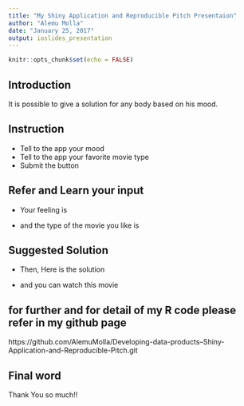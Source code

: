 ```yaml
---
title: "My Shiny Application and Reproducible Pitch Presentaion"
author: "Alemu Molla"
date: "January 25, 2017"
output: ioslides_presentation
---
```


```r
knitr::opts_chunk$set(echo = FALSE)
```

## Introduction

It is possible to give a solution for any body based on his mood. 

## Instruction

- Tell to the app your mood
- Tell to the app your favorite movie type
- Submit the button

## Refer and Learn your input


- Your feeling is

- and the type of the movie you like is


## Suggested Solution

- Then, Here is the solution

- and you can watch this movie




## for further and for detail of my R code please refer in my github page

https://github.com/AlemuMolla/Developing-data-products--Shiny-Application-and-Reproducible-Pitch.git

## Final word

Thank You so much!!